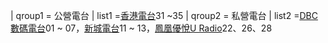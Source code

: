 | qroup1 = 公營電台
| list1  =[[香港電台]]31 ~35
| qroup2 = 私營電台
| list2  =[[香港數碼廣播有限公司|DBC 數碼電台]]01 ~ 07，[[新城電台]]11 ~ 13，[[Uradio|鳳凰優悅U Radio]]22、26、28